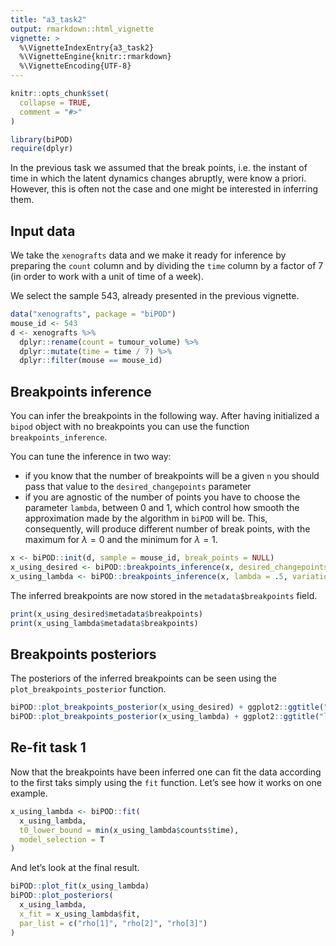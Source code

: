 ```yaml
---
title: "a3_task2"
output: rmarkdown::html_vignette
vignette: >
  %\VignetteIndexEntry{a3_task2}
  %\VignetteEngine{knitr::rmarkdown}
  %\VignetteEncoding{UTF-8}
---
```


```r
knitr::opts_chunk$set(
  collapse = TRUE,
  comment = "#>"
)
```

```r
library(biPOD)
require(dplyr)
```

In the previous task we assumed that the break points, i.e. the instant of time in which the latent dynamics changes abruptly, were know a priori. However, this is often not the case and one might be interested in inferring them.

## Input data

We take the `xenografts` data and we make it ready for inference by preparing the `count` column and by dividing the `time` column by a factor of 7 (in order to work with a unit of time of a week).

We select the sample 543, already presented in the previous vignette.

```r
data("xenografts", package = "biPOD")
mouse_id <- 543
d <- xenografts %>%
  dplyr::rename(count = tumour_volume) %>%
  dplyr::mutate(time = time / 7) %>%
  dplyr::filter(mouse == mouse_id)
```

## Breakpoints inference

You can infer the breakpoints in the following way. After having initialized a `bipod` object with no breakpoints you can use the function `breakpoints_inference`. 

You can tune the inference in two way:

- if you know that the number of breakpoints will be a given `n` you should pass that value to the `desired_changepoints` parameter
- if you are agnostic of the number of points you have to choose the parameter `lambda`, between 0 and 1, which control how smooth the approximation made by the algorithm in `biPOD` will be. This, consequently, will produce different number of break points, with the maximum for $\lambda = 0$ and the minimum for $\lambda = 1$.

```r
x <- biPOD::init(d, sample = mouse_id, break_points = NULL)
x_using_desired <- biPOD::breakpoints_inference(x, desired_changepoints = 2, variational = T)
x_using_lambda <- biPOD::breakpoints_inference(x, lambda = .5, variational = T)
```

The inferred breakpoints are now stored in the `metadata$breakpoints` field.

```r
print(x_using_desired$metadata$breakpoints)
print(x_using_lambda$metadata$breakpoints)
```

## Breakpoints posteriors

The posteriors of the inferred breakpoints can be seen using the `plot_breakpoints_posterior` function.

```r
biPOD::plot_breakpoints_posterior(x_using_desired) + ggplot2::ggtitle("desired changepoints = 2")
biPOD::plot_breakpoints_posterior(x_using_lambda) + ggplot2::ggtitle("lambda = 0.5")
```

## Re-fit task 1

Now that the breakpoints have been inferred one can fit the data according to the first taks simply using the `fit` function.
Let's see how it works on one example.

```r
x_using_lambda <- biPOD::fit(
  x_using_lambda,
  t0_lower_bound = min(x_using_lambda$counts$time),
  model_selection = T
)
```

And let's look at the final result.

```r
biPOD::plot_fit(x_using_lambda)
biPOD::plot_posteriors(
  x_using_lambda,
  x_fit = x_using_lambda$fit,
  par_list = c("rho[1]", "rho[2]", "rho[3]")
)
```
